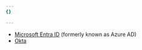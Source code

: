 ```yaml
---
{}

---
```


* [Microsoft Entra ID](/cloudflare-one/identity/idp-integration/azuread/) (formerly known as Azure AD)
* [Okta](/cloudflare-one/identity/idp-integration/okta/)
